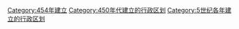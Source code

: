 [[Category:454年建立|Category:454年建立]]
[[Category:450年代建立的行政区划|Category:450年代建立的行政区划]]
[[Category:5世纪各年建立的行政区划|Category:5世纪各年建立的行政区划]]
